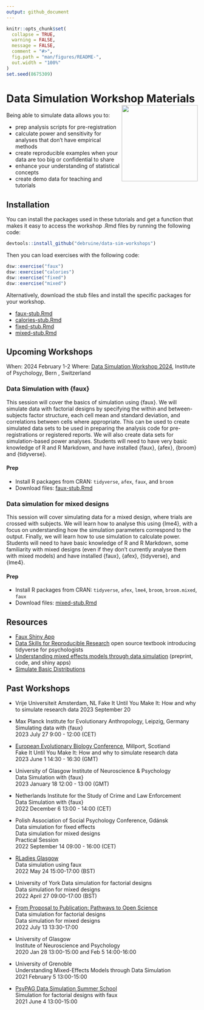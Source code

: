 ```yaml
---
output: github_document
---
```


```r
knitr::opts_chunk$set(
  collapse = TRUE,
  warning = FALSE,
  message = FALSE,
  comment = "#>",
  fig.path = "man/figures/README-",
  out.width = "100%"
)
set.seed(8675309)
```

# Data Simulation Workshop Materials ![](man/figures/logo.png){style="float:right; width:200px;"}

Being able to simulate data allows you to:

* prep analysis scripts for pre-registration
* calculate power and sensitivity for analyses that don't have empirical methods
* create reproducible examples when your data are too big or confidential to share
* enhance your understanding of statistical concepts
* create demo data for teaching and tutorials

## Installation

You can install the packages used in these tutorials and get a function that makes it easy to access the workshop .Rmd files by running the following code:

```r
devtools::install_github("debruine/data-sim-workshops")
```

Then you can load exercises with the following code:

```r
dsw::exercise("faux")
dsw::exercise("calories")
dsw::exercise("fixed")
dsw::exercise("mixed")
```

Alternatively, download the stub files and install the specific packages for your workshop. 

* [faux-stub.Rmd](https://raw.githubusercontent.com/debruine/data-sim-workshops/master/inst/stubs/faux-stub.Rmd)
* [calories-stub.Rmd](https://raw.githubusercontent.com/debruine/data-sim-workshops/master/inst/stubs/calories-stub.Rmd)
* [fixed-stub.Rmd](https://raw.githubusercontent.com/debruine/data-sim-workshops/master/inst/stubs/fixed-stub.Rmd)
* [mixed-stub.Rmd](https://raw.githubusercontent.com/debruine/data-sim-workshops/master/inst/stubs/mixed-stub.Rmd)

## Upcoming Workshops

<!--
### Simulating data with faux

When: 9:00 - 12:00, Thursday, July 27, 2023  
Where: Max Planck Institute for Evolutionary Anthropology, Leipzig, Germany

Being able to simulate data allows you to prep analysis scripts for pre-registration, calculate power and sensitivity for analyses that don’t have empirical methods, create reproducible examples when your data are too big or confidential to share, enhance your understanding of statistical concepts, and create demo data for teaching and tutorials. This workshop will cover the basics of simulation using the R package {faux}. In the first half of the workshop, we will simulate data with factorial designs by specifying the within and between-subjects factor structure, each cell mean and standard deviation, and correlations between cells where appropriate. We will use these to set up simulation-based power analyses. In the second half of the workshop, we will cover simulating data for a mixed design, where trials are crossed with subjects. We will learn how to analyse this using {lme4}, with a focus on understanding how the simulation parameters correspond to the output. 

Prep: Install R and RStudio, and run the following code to produce two HTML files. If you have trouble with this, please contact [Lisa](mailto:lisa.debruine@glasgow.ac.uk), who will help you troubleshoot.

``` r
# install workshop package that includes all packages used
devtools::install_github("debruine/data-sim-workshops")

# create stub files for the workshop
dsw::exercise("faux")
dsw::exercise("mixed")

# render files (may require some rmarkdown setup)
rmarkdown::render("faux-stub.Rmd")
rmarkdown::render("mixed-stub.Rmd")
```


### Fake It Until You Make It: How and why to simulate research data

When: Wednesday, September 20, 2023  
Where: Vrije Universiteit Amsterdam, NL

Being able to simulate data allows you to prep analysis scripts for pre-registration, calculate power and sensitivity for analyses that don’t have empirical methods, create reproducible examples when your data are too big or confidential to share, enhance your understanding of statistical concepts, and create demo data for teaching and tutorials. This workshop will cover the basics of simulation using the R package {faux}. We will simulate data with factorial designs by specifying the within and between-subjects factor structure, each cell mean and standard deviation, and correlations between cells where appropriate. This can be used to create simulated data sets to be used in preparing the analysis code for pre-registrations or registered reports. We will also create data sets for simulation-based power analyses. 

### Prerequisites

* install R and RStudio on a laptop 
* have very basic knowledge of R 
* have very basic familiarity with R Markdown (just be able to knit the demo file when creating a new Rmd in RStudio)
* install the packages {faux}, {afex}, {broom} and {tidyverse} from CRAN
* download the file [faux-stub.Rmd](https://raw.githubusercontent.com/debruine/data-sim-workshops/master/inst/stubs/faux-stub.Rmd)

-->

When: 2024 February 1-2 
Where: [Data Simulation Workshop 2024](https://kogpsy.github.io/datasimulationcourse_24/), Institute of Psychology, Bern , Switzerland

### Data Simulation with {faux}

This session will cover the basics of simulation using {faux}. We will simulate data with factorial designs by specifying the within and between-subjects factor structure, each cell mean and standard deviation, and correlations between cells where appropriate. This can be used to create simulated data sets to be used in preparing the analysis code for pre-registrations or registered reports. We will also create data sets for simulation-based power analyses. Students will need to have very basic knowledge of R and R Markdown, and have installed {faux}, {afex}, {broom} and {tidyverse}.

#### Prep

* Install R packages from CRAN: `tidyverse`, `afex`, `faux`, and `broom`
* Download files:  [faux-stub.Rmd](https://raw.githubusercontent.com/debruine/data-sim-workshops/master/inst/stubs/faux-stub.Rmd)


### Data simulation for mixed designs

This session will cover simulating data for a mixed design, where trials are crossed with subjects. We will learn how to analyse this using {lme4}, with a focus on understanding how the simulation parameters correspond to the output. Finally, we will learn how to use simulation to calculate power. Students will need to have basic knowledge of R and R Markdown, some familiarity with mixed designs (even if they don't currently analyse them with mixed models) and have installed {faux}, {afex}, {tidyverse}, and {lme4}.

#### Prep

* Install R packages from CRAN: `tidyverse`, `afex`, `lme4`, `broom`, `broom.mixed`, `faux`
* Download files: [mixed-stub.Rmd](https://raw.githubusercontent.com/debruine/data-sim-workshops/master/inst/stubs/mixed-stub.Rmd)



## Resources

* [Faux Shiny App](https://rstudio-connect.psy.gla.ac.uk/faux/) 
* [Data Skills for Reproducible Research](https://psyteachr.github.io/reprores/) open source textbook introducing tidyverse for psychologists
* [Understanding mixed effects models through data simulation](https://osf.io/3cz2e/) (preprint, code, and shiny apps) 
* [Simulate Basic Distributions](https://rstudio-connect.psy.gla.ac.uk/simulate/)

## Past Workshops

* Vrije Universiteit Amsterdam, NL
    Fake It Until You Make It: How and why to simulate research data
    2023 September 20  

* Max Planck Institute for Evolutionary Anthropology, Leipzig, Germany  
    Simulating data with {faux}  
    2023 July 27 9:00 - 12:00 (CET)

* [European Evolutionary Biology Conference](https://www.empseb28.com/workshops), Millport, Scotland  
    Fake It Until You Make It: How and why to simulate research data  
    2023 June 1 14:30 - 16:30 (GMT)

* University of Glasgow Institute of Neuroscience & Psychology  
    Data Simulation with {faux}  
    2023 January 18 12:00 - 13:00 (GMT)

* Netherlands Institute for the Study of Crime and Law Enforcement  
    Data Simulation with {faux}  
    2022 December 6 13:00 - 14:00 (CET)  

* Polish Association of Social Psychology Conference, Gdánsk  
    Data simulation for fixed effects  
    Data simulation for mixed designs  
    Practical Session  
    2022 September 14 09:00 - 16:00 (CET) 

* [RLadies Glasgow](https://www.meetup.com/rladies-glasgow/events/285942871/)  
    Data simulation using faux  
    2022 May 24 15:00-17:00 (BST)  

* University of York
    Data simulation for factorial designs  
    Data simulation for mixed designs  
    2022 April 27 09:00-17:00 (BST)  

*  [From Proposal to Publication: Pathways to Open Science](https://www.dropbox.com/s/aydsuk6eahxumzu/OSW-Jul21.pdf?dl=0)  
    Data simulation for factorial designs   
    Data simulation for mixed designs  
    2022 July 13 13:30-17:00 
    
* University of Glasgow  
    Institute of Neuroscience and Psychology  
    2020 Jan 28 13:00-15:00 and Feb 5 14:00-16:00 
    
* University of Grenoble  
    Understanding Mixed-Effects Models through Data Simulation  
    2021 February 5 13:00-15:00 

* [PsyPAG Data Simulation Summer School](https://simsummerschool.github.io/)  
    Simulation for factorial designs with faux  
    2021 June 4 13:00-15:00 


